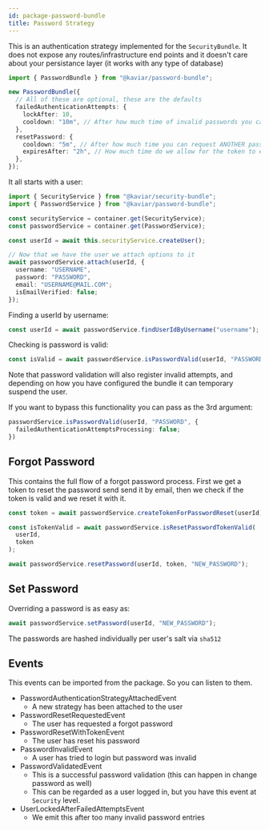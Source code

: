 ```yaml
---
id: package-password-bundle
title: Password Strategy
---
```



<PackageHeader version="1.0.3" packageName="password-bundle" containsTypeDefs />

This is an authentication strategy implemented for the `SecurityBundle`. It does not expose any routes/infrastructure end points and it doesn't care about your persistance layer (it works with any type of database)

```typescript
import { PasswordBundle } from "@kaviar/password-bundle";

new PasswordBundle({
  // All of these are optional, these are the defaults
  failedAuthenticationAttempts: {
    lockAfter: 10,
    cooldown: "10m", // After how much time of invalid passwords you can try again to login
  },
  resetPassword: {
    cooldown: "5m", // After how much time you can request ANOTHER password reset request
    expiresAfter: "2h", // How much time do we allow for the token to exist
  },
});
```

It all starts with a user:

```typescript
import { SecurityService } from "@kaviar/security-bundle";
import { PasswordService } from "@kaviar/password-bundle";

const securityService = container.get(SecurityService);
const passwordService = container.get(PasswordService);

const userId = await this.securityService.createUser();

// Now that we have the user we attach options to it
await passwordService.attach(userId, {
  username: "USERNAME",
  password: "PASSWORD",
  email: "USERNAME@MAIL.COM";
  isEmailVerified: false;
});
```

Finding a userId by username:

```typescript
const userId = await passwordService.findUserIdByUsername("username");
```

Checking is password is valid:

```typescript
const isValid = await passwordService.isPasswordValid(userId, "PASSWORD");
```

Note that password validation will also register invalid attempts, and depending on how you have configured the bundle it can temporary suspend the user.

If you want to bypass this functionality you can pass as the 3rd argument:

```typescript
passwordService.isPasswordValid(userId, "PASSWORD", {
  failedAuthenticationAttemptsProcessing: false;
})
```

## Forgot Password

This contains the full flow of a forgot password process. First we get a token to reset the password send send it by email, then we check if the token is valid and we reset it with it.

```typescript
const token = await passwordService.createTokenForPasswordReset(userId);

const isTokenValid = await passwordService.isResetPasswordTokenValid(
  userId,
  token
);

await passwordService.resetPassword(userId, token, "NEW_PASSWORD");
```

## Set Password

Overriding a password is as easy as:

```typescript
await passwordService.setPassword(userId, "NEW_PASSWORD");
```

The passwords are hashed individually per user's salt via `sha512`

## Events

This events can be imported from the package. So you can listen to them.

- PasswordAuthenticationStrategyAttachedEvent
  - A new strategy has been attached to the user
- PasswordResetRequestedEvent
  - The user has requested a forgot password
- PasswordResetWithTokenEvent
  - The user has reset his password
- PasswordInvalidEvent
  - A user has tried to login but password was invalid
- PasswordValidatedEvent
  - This is a successful password validation (this can happen in change password as well)
  - This can be regarded as a user logged in, but you have this event at `Security` level.
- UserLockedAfterFailedAttemptsEvent
  - We emit this after too many invalid password entries
